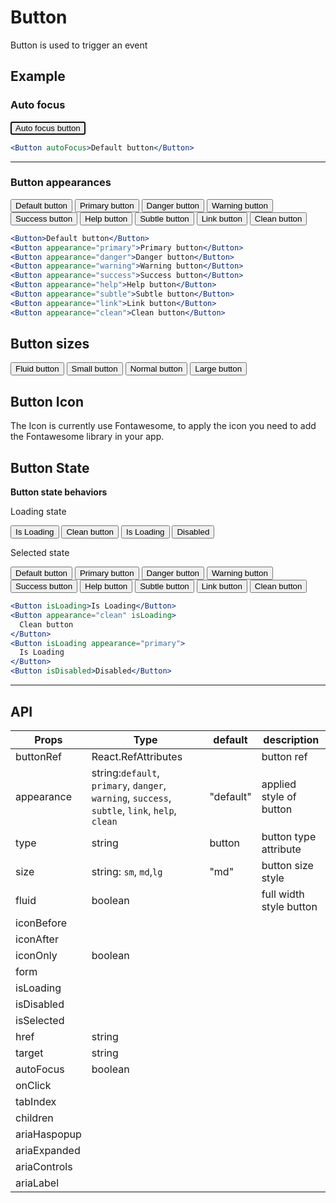 
# Button

Button is used to trigger an event

## Example

### Auto focus

<Button autoFocus>Auto focus button</Button>

```jsx
<Button autoFocus>Default button</Button>
```

---

### Button appearances

<ButtonGroup>
  <Button>Default button</Button>
  <Button appearance="primary">Primary button</Button>
  <Button appearance="danger">Danger button</Button>
  <Button appearance="warning">Warning button</Button>
  <Button appearance="success">Success button</Button>
  <Button appearance="help">Help button</Button>
</ButtonGroup>
<Box m={2} />
<ButtonGroup>
  <Button appearance="subtle">Subtle button</Button>
  <Button appearance="link">Link button</Button>
  <Button appearance="clean">Clean button</Button>
</ButtonGroup>

```jsx
<Button>Default button</Button>
<Button appearance="primary">Primary button</Button>
<Button appearance="danger">Danger button</Button>
<Button appearance="warning">Warning button</Button>
<Button appearance="success">Success button</Button>
<Button appearance="help">Help button</Button>
<Button appearance="subtle">Subtle button</Button>
<Button appearance="link">Link button</Button>
<Button appearance="clean">Clean button</Button>
```

## Button sizes

<Button appearance="primary" fluid>
  Fluid button
</Button>
<Box m={2} />
<ButtonGroup>
  <Button size="sm">Small button</Button>
  <Button size="md">Normal button</Button>
  <Button size="lg">Large button</Button>
</ButtonGroup>

## Button Icon

The Icon is currently use Fontawesome, to apply the icon you need to
add the Fontawesome library in your app.

## Button State

**Button state behaviors**

Loading state

<ButtonGroup>
  <Button isLoading>Is Loading</Button>
  <Button appearance="clean" isLoading>
    Clean button
  </Button>
  <Button isLoading appearance="primary">
    Is Loading
  </Button>
  <Button isDisabled>Disabled</Button>
</ButtonGroup>
<Box m={2} />

Selected state

<ButtonGroup>
  <Button isSelected>Default button</Button>
  <Button isSelected appearance="primary">
    Primary button
  </Button>
  <Button isSelected appearance="danger">
    Danger button
  </Button>
  <Button isSelected appearance="warning">
    Warning button
  </Button>
  <Button isSelected appearance="success">
    Success button
  </Button>
</ButtonGroup>
<Box m={2} />
<ButtonGroup>
  <Button isSelected appearance="help">
    Help button
  </Button>
  <Button isSelected appearance="subtle">
    Subtle button
  </Button>
  <Button isSelected appearance="link">
    Link button
  </Button>
  <Button isSelected appearance="clean">
    Clean button
  </Button>
</ButtonGroup>

```jsx
<Button isLoading>Is Loading</Button>
<Button appearance="clean" isLoading>
  Clean button
</Button>
<Button isLoading appearance="primary">
  Is Loading
</Button>
<Button isDisabled>Disabled</Button>
```

---

## API

| Props        | Type                                                                                           | default   | description             |
| ------------ | ---------------------------------------------------------------------------------------------- | --------- | ----------------------- |
| buttonRef    | React.RefAttributes                                                                            |           | button ref              |
| appearance   | string:`default`, `primary`, `danger`, `warning`, `success`, `subtle`, `link`, `help`, `clean` | "default" | applied style of button |
| type         | string                                                                                         | button    | button type attribute   |
| size         | string: `sm`, `md`,`lg`                                                                        | "md"      | button size style       |
| fluid        | boolean                                                                                        |           | full width style button |
| iconBefore   |                                                                                                |           |                         |
| iconAfter    |                                                                                                |           |                         |
| iconOnly     | boolean                                                                                        |           |                         |
| form         |                                                                                                |           |                         |
| isLoading    |                                                                                                |           |                         |
| isDisabled   |                                                                                                |           |                         |
| isSelected   |                                                                                                |           |                         |
| href         | string                                                                                         |           |                         |
| target       | string                                                                                         |           |                         |
| autoFocus    | boolean                                                                                        |           |                         |
| onClick      |                                                                                                |           |                         |
| tabIndex     |                                                                                                |           |                         |
| children     |                                                                                                |           |                         |
| ariaHaspopup |                                                                                                |           |                         |
| ariaExpanded |                                                                                                |           |                         |
| ariaControls |                                                                                                |           |                         |
| ariaLabel    |                                                                                                |           |                         |
